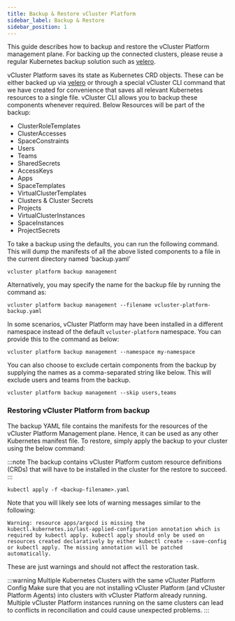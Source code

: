 ```yaml
---
title: Backup & Restore vCluster Platform
sidebar_label: Backup & Restore
sidebar_position: 1
---
```


This guide describes how to backup and restore the vCluster Platform management plane. For backing up the connected clusters, please reuse a regular Kubernetes backup solution such as [velero](https://velero.io/).

vCluster Platform saves its state as Kubernetes CRD objects.  These can be either backed up via [velero](https://velero.io) or through a special vCluster CLI command that we have created for convenience that saves all relevant Kubernetes resources to a single file. vCluster CLI allows you to backup these components whenever required. Below Resources will be part of the backup:
- ClusterRoleTemplates
- ClusterAccesses
- SpaceConstraints
- Users
- Teams
- SharedSecrets
- AccessKeys
- Apps
- SpaceTemplates
- VirtualClusterTemplates
- Clusters & Cluster Secrets
- Projects
- VirtualClusterInstances
- SpaceInstances
- ProjectSecrets

To take a backup using the defaults, you can run the following command. This will dump the manifests of all the above listed components to a file in the current directory named 'backup.yaml'
```
vcluster platform backup management
```

Alternatively, you may specify the name for the backup file by running the command as:
```
vcluster platform backup management --filename vcluster-platform-backup.yaml
```

In some scenarios, vCluster Platform may have been installed in a different namespace instead of the default `vcluster-platform` namespace. You can provide this to the command as below:
```
vcluster platform backup management --namespace my-namespace
```

You can also choose to exclude certain components from the backup by supplying the names as a comma-separated string like below. This will exclude users and teams from the backup.
```
vcluster platform backup management --skip users,teams
```

### Restoring vCluster Platform from backup

The backup YAML file contains the manifests for the resources of the vCluster Platform Management plane. Hence, it can be used as any other Kubernetes manifest file.
To restore, simply apply the backup to your cluster using the below command:


:::note
The backup contains vCluster Platform custom resource definitions (CRDs) that will have to be installed in the cluster for the restore to succeed.
:::

```
kubectl apply -f <backup-filename>.yaml
```

Note that you will likely see lots of warning messages similar to the following:

```
Warning: resource apps/argocd is missing the kubectl.kubernetes.io/last-applied-configuration annotation which is required by kubectl apply. kubectl apply should only be used on resources created declaratively by either kubectl create --save-config or kubectl apply. The missing annotation will be patched automatically.
```

These are just warnings and should not affect the restoration task.

:::warning Multiple Kubernetes Clusters with the same vCluster Platform Config
Make sure that you are not installing vCluster Platform (and vCluster Platform Agents) into clusters with vCluster Platform already
running. Multiple vCluster Platform instances running on the same clusters can lead to conflicts in
reconciliation and could cause unexpected problems.
:::

